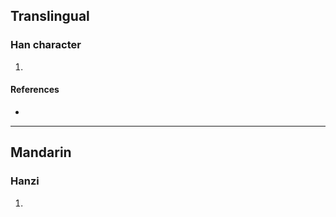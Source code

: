 {{character info/new}}
==Translingual==

===Han character===
{{Han char|rn=20|rad=勹|as=13|sn=15|four=|canj=PHHR|ids=⿹勹躳}}

# {{defn|Han|sort=勹13}}

====References====
* {{Han ref|kx=0152.120|dkj=02563|dj=0341.330|hdz=10261.060|uh=5314|ud=21268}}

----

==Mandarin==

===Hanzi===
{{cmn-hanzi|pin=[[qiōng]] ([[qiong1]])|wg=ch'iung<sup>1</sup>}}

# {{defn|lang=cmn|sort=勹13}}